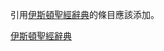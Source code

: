 {{Wikipedia category|hidden=yes}}
{{polluted category}}

引用[[伊斯頓聖經辭典|伊斯頓聖經辭典]]的條目應該添加'''{{tl|Eastons}}'''。

[[Category:维基百科来源|伊斯頓聖經辭典]]